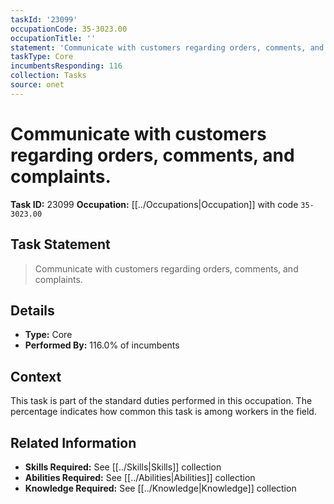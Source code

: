 ```yaml
---
taskId: '23099'
occupationCode: 35-3023.00
occupationTitle: ''
statement: 'Communicate with customers regarding orders, comments, and complaints.'
taskType: Core
incumbentsResponding: 116
collection: Tasks
source: onet
---
```

# Communicate with customers regarding orders, comments, and complaints.

**Task ID:** 23099
**Occupation:** [[../Occupations|Occupation]] with code `35-3023.00`

## Task Statement

> Communicate with customers regarding orders, comments, and complaints.

## Details

- **Type:** Core
- **Performed By:** 116.0% of incumbents

## Context

This task is part of the standard duties performed in this occupation. The percentage indicates how common this task is among workers in the field.

## Related Information

- **Skills Required:** See [[../Skills|Skills]] collection
- **Abilities Required:** See [[../Abilities|Abilities]] collection
- **Knowledge Required:** See [[../Knowledge|Knowledge]] collection
